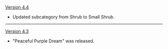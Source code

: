 {{Change History/Header}}
[[Version 4.4]]
* Updated subcategory from Shrub to Small Shrub.
----
[[Version 4.3]]
* "Peaceful Purple Dream" was released.
